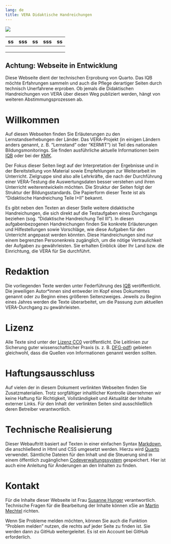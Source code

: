 ```yaml
---
lang: de
title: VERA Didaktische Handreichungen
---
```

![](banner-image.jpg)


| ss | sss | ss | sss | ss |
|----|-----|----|-----|----|
|    |     |    |     |    |
|    |     |    |     |    |
|    |     |    |     |    |


::: {.callout-important}
## Achtung: Webseite in Entwicklung
Diese Webseite dient der technischen Erprobung von Quarto. Das IQB möchte Erfahrungen sammeln und auch die Pflege derartiger Seiten durch technisch Unerfahrene erproben. Ob jemals die Didaktischen Handreichungen von VERA über diesen Weg publiziert werden, hängt von weiteren Abstimmungsprozessen ab.
:::

# Willkommen
Auf diesen Webseiten finden Sie Erläuterungen zu den Lernstandserhebungen der Länder. Das VERA-Projekt (in einigen Ländern anders genannt, z. B. "Lernstand" oder "KERMIT") ist Teil des nationalen Bildungsmonitorings. Sie finden ausführliche aktuelle Informationen beim [IQB](https://www.iqb.hu-berlin.de/vera/) oder bei der [KMK](https://www.kmk.org/themen/qualitaetssicherung-in-schulen/bildungsmonitoring/).

Der Fokus dieser Seiten liegt auf der Interpretation der Ergebnisse und in der Bereitstellung von Material sowie Empfehlungen zur Weiterarbeit im Unterricht. Zielgruppe sind also alle Lehrkräfte, die nach der Durchführung einer VERA-Testung die Auswertungsdaten besser verstehen und ihren Unterricht weiterentwickeln möchten. Die Struktur der Seiten folgt der Struktur der Bildungsstandards. Die Papierform dieser Texte ist als "Didaktische Handreichung Teile I+II" bekannt.

Es gibt neben den Texten an dieser Stelle weitere didaktische Handreichungen, die sich direkt auf die Testaufgaben eines Durchgangs beziehen (sog. "Didaktische Handreichung Teil III"). In diesen aufgabenbezogenen Handreichungen finden Sie konkrete Erläuterungen und Hilfestellungen sowie Vorschläge, wie diese Aufgaben für den Unterricht angepasst werden könnten. Diese Handreichungen sind nur einem begrenzten Personenkreis zugänglich, um die nötige Vertraulichkeit der Aufgaben zu gewährleisten. Sie erhalten Einblick über Ihr Land bzw. die Einrichtung, die VERA für Sie durchführt.

# Redaktion
Die vorliegenden Texte werden unter Federführung des [IQB](https://www.iqb.hu-berlin.de/vera) veröffentlicht. Die jeweiligen Autor\*innen sind entweder im Kopf eines Dokumentes genannt oder zu Beginn eines größeren Seitenzweiges. Jeweils zu Beginn eines Jahres werden die Texte überarbeitet, um die Passung zum aktuellen VERA-Durchgang zu gewährleisten.

# Lizenz
Alle Texte sind unter der [Lizenz CC0](https://open-educational-resources.de/was-die-cc0-freigabe-bedeutet-und-welche-moeglichkeiten-sie-eroeffnen/) veröffentlicht. Die Leitlinien zur Sicherung guter wissenschaftlicher Praxis (s. z. B. [DFG-pdf](https://www.dfg.de/resource/blob/173732/4166759430af8dc2256f0fa54e009f03/kodex-gwp-data.pdf)) gebieten gleichwohl, dass die Quellen von Informationen genannt werden sollten.

# Haftungsausschluss

Auf vielen der in diesem Dokument verlinkten Webseiten finden Sie Zusatzmaterialien. Trotz sorgfältiger inhaltlicher Kontrolle übernehmen wir keine Haftung für Richtigkeit, Vollständigkeit und Aktualität der Inhalte externer Links. Für den Inhalt der verlinkten Seiten sind ausschließlich deren Betreiber verantwortlich.

# Technische Realisierung

Dieser Webauftritt basiert auf Texten in einer einfachen Syntax [Markdown](https://markdown.de/), die anschließend in Html und CSS umgesetzt werden. Hierzu wird [Quarto](https://quarto.org/) verwendet. Sämtliche Dateien für den Inhalt und die Steuerung sind in einem öffentlich zugänglichen [Codeverwaltungssystem](https://github.com/iqb-berlin/vera-info) gespeichert. Hier ist auch eine Anleitung für Änderungen an den Inhalten zu finden.

# Kontakt

Für die Inhalte dieser Webseite ist Frau [Susanne Hunger](https://www.iqb.hu-berlin.de/institut/staff/?pg=sh) verantwortlich. Technische Fragen für die Bearbeitung der Inhalte können xSie an [Martin Mechtel](mailto:mechtel@iqb.hu-berlin.de) richten.

Wenn Sie Probleme melden möchten, können Sie auch die Funktion "Problem melden" nutzen, die rechts auf jeder Seite zu finden ist. Sie werden dann zu GitHub weitergeleitet. Es ist ein Account bei GitHub erforderlich.
